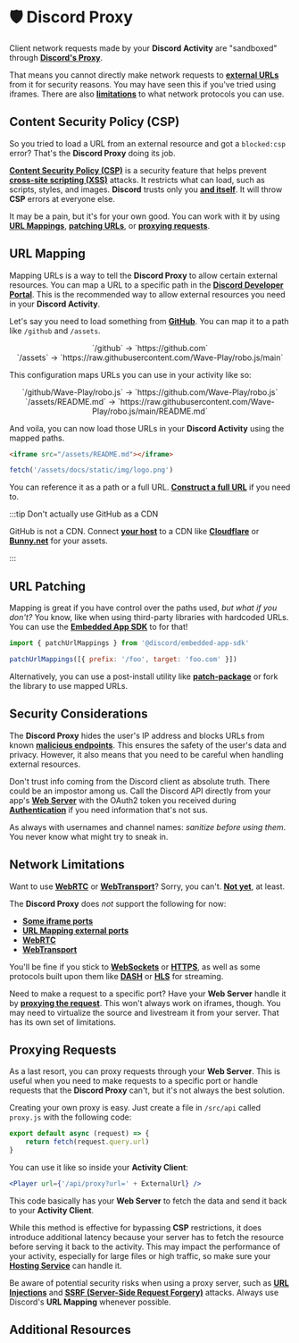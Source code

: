 
# 🛡️ Discord Proxy

Client network requests made by your **Discord Activity** are "sandboxed" through **[Discord's Proxy](https://discord.com/developers/docs/activities/development-guides#activity-proxy-considerations)**.

That means you cannot directly make network requests to **[external URLs](#external-resources)** from it for security reasons. You may have seen this if you've tried using iframes. There are also **[limitations](#network-limitations)** to what network protocols you can use.

## Content Security Policy (CSP)

So you tried to load a URL from an external resource and got a `blocked:csp` error? That's the **Discord Proxy** doing its job.

**[Content Security Policy (CSP)](https://developer.mozilla.org/en-US/docs/Web/HTTP/CSP)** is a security feature that helps prevent **[cross-site scripting (XSS)](https://owasp.org/www-community/attacks/xss/)** attacks. It restricts what can load, such as scripts, styles, and images. **Discord** trusts only you **[and itself](https://discord.com/developers/docs/activities/development-guides#exceptions)**. It will throw **CSP** errors at everyone else.

It may be a pain, but it's for your own good. You can work with it by using **[URL Mappings](#url-mapping)**, **[patching URLs](https://github.com/discord/embedded-app-sdk/blob/main/patch-url-mappings.md)**, or **[proxying requests](#proxying-requests)**.

## URL Mapping

Mapping URLs is a way to tell the **Discord Proxy** to allow certain external resources. You can map a URL to a specific path in the **[Discord Developer Portal](https://discord.com/developers/applications)**. This is the recommended way to allow external resources you need in your **Discord Activity**.

Let's say you need to load something from **[GitHub](https://github.com)**. You can map it to a path like `/github` and `/assets`.

<center>`/github` -> `https://github.com`</center>
<center>`/assets` -> `https://raw.githubusercontent.com/Wave-Play/robo.js/main`</center>
<p></p>

This configuration maps URLs you can use in your activity like so:

<center>`/github/Wave-Play/robo.js` -> `https://github.com/Wave-Play/robo.js`</center>
<center>`/assets/README.md` -> `https://raw.githubusercontent.com/Wave-Play/robo.js/main/README.md`</center>
<p></p>

And voila, you can now load those URLs in your **Discord Activity** using the mapped paths.

```HTML
<iframe src="/assets/README.md"></iframe>
```

```js
fetch('/assets/docs/static/img/logo.png')
```

You can reference it as a path or a full URL. **[Construct a full URL](https://discord.com/developers/docs/activities/development-guides#construct-a-full-url)** if you need to.

<CardContainer>
	<Card
		href="https://discord.com/developers/applications"
		title="🔗 Discord Developer Portal"
		description="Find it under your app's URL Mappings."
	/>
</CardContainer>

:::tip Don't actually use GitHub as a CDN

GitHub is not a CDN. Connect **[your host](https://roboplay.dev)** to a CDN like **[Cloudflare](https://www.cloudflare.com)** or **[Bunny.net](https://bunny.net/)** for your assets.

:::

## URL Patching

Mapping is great if you have control over the paths used, _but what if you don't?_ You know, like when using third-party libraries with hardcoded URLs. You can use the **[Embedded App SDK](https://github.com/discord/embedded-app-sdk/)** to for that!

```js
import { patchUrlMappings } from '@discord/embedded-app-sdk'

patchUrlMappings([{ prefix: '/foo', target: 'foo.com' }])
```

Alternatively, you can use a post-install utility like **[patch-package](https://www.npmjs.com/package/patch-package)** or fork the library to use mapped URLs.

## Security Considerations

The **Discord Proxy** hides the user's IP address and blocks URLs from known **[malicious endpoints](https://www.youtube.com/watch?v=dQw4w9WgXcQ)**. This ensures the safety of the user's data and privacy. However, it also means that you need to be careful when handling external resources.

Don't trust info coming from the Discord client as absolute truth. There could be an impostor among us. Call the Discord API directly from your app's **[Web Server](./server)** with the OAuth2 token you received during **[Authentication](./auth)** if you need information that's not sus.

As always with usernames and channel names: _sanitize before using them_. You never know what might try to sneak in.

## Network Limitations

Want to use **[WebRTC](https://webrtc.org/)** or **[WebTransport](https://w3c.github.io/webrtc-quic/)**? Sorry, you can't. **[Not yet](https://discord.com/developers/docs/activities/development-guides#activity-proxy-considerations)**, at least.

The **Discord Proxy** does _not_ support the following for now:

- **[Some iframe ports](https://developers.cloudflare.com/fundamentals/reference/network-ports/#network-ports-compatible-with-cloudflares-proxy)**
- **[URL Mapping external ports](https://developers.cloudflare.com/workers/platform/known-issues/#custom-ports)**
- **[WebRTC](https://webrtc.org/)**
- **[WebTransport](https://w3c.github.io/webrtc-quic/)**

You'll be fine if you stick to **[WebSockets](https://developer.mozilla.org/en-US/docs/Web/API/WebSocket)** or **[HTTPS](https://developer.mozilla.org/en-US/docs/Glossary/HTTPS)**, as well as some protocols built upon them like **[DASH](https://developer.mozilla.org/en-US/docs/Web/Media/Audio_and_video_delivery/Setting_up_adaptive_streaming_media_sources#mpeg-dash_encoding)** or **[HLS](https://developer.mozilla.org/en-US/docs/Web/Guide/Audio_and_video_delivery/Setting_up_adaptive_streaming_media_sources#hls_encoding)** for streaming.

Need to make a request to a specific port? Have your **Web Server** handle it by **[proxying the request](#proxying-requests)**. This won't always work on iframes, though. You may need to virtualize the source and livestream it from your server. That has its own set of limitations.

## Proxying Requests

As a last resort, you can proxy requests through your **Web Server**. This is useful when you need to make requests to a specific port or handle requests that the **Discord Proxy** can't, but it's not always the best solution.

Creating your own proxy is easy. Just create a file in `/src/api` called `proxy.js` with the following code:

```js
export default async (request) => {
	return fetch(request.query.url)
}
```

You can use it like so inside your **Activity Client**:

```jsx
<Player url={'/api/proxy?url=' + ExternalUrl} />
```

This code basically has your **Web Server** to fetch the data and send it back to your **Activity Client**.

While this method is effective for bypassing **CSP** restrictions, it does introduce additional latency because your server has to fetch the resource before serving it back to the activity. This may impact the performance of your activity, especially for large files or high traffic, so make sure your **[Hosting Service](https://docs.roboplay.dev/discord-activities/hosting)** can handle it.

Be aware of potential security risks when using a proxy server, such as **[URL Injections](https://cheatsheetseries.owasp.org/cheatsheets/Unvalidated_Redirects_and_Forwards_Cheat_Sheet.html)** and **[SSRF (Server-Side Request Forgery)](<https://owasp.org/Top10/A10_2021-Server-Side_Request_Forgery_(SSRF)>)** attacks. Always use Discord's **URL Mapping** whenever possible.

## Additional Resources

<CardContainer>
	<Card
		href="https://discord.com/developers/docs/activities/development-guides#activity-proxy-considerations"
		title="🔗 Discord Developer Docs"
		description="Learn more about the Discord Proxy."
	/>
	<Card
		href="https://dev.to/waveplay/resolve-content-security-policy-csp-issues-in-your-discord-activity-using-a-nodejs-proxy-2634"
		title="📚 Resolve CSP Issues with a Proxy"
		description="A guide on how to set up a proxy to bypass CSP issues."
	/>
</CardContainer>
